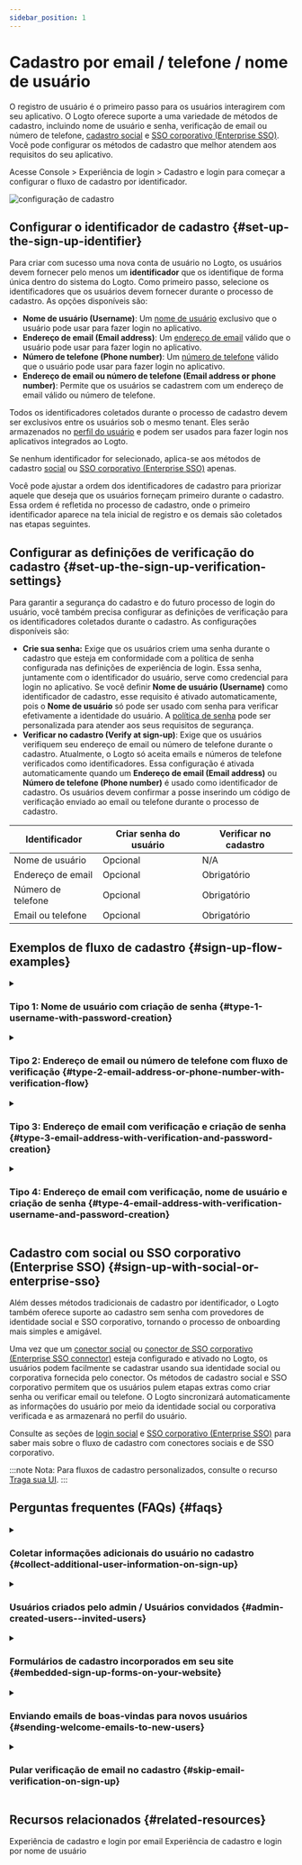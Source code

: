```yaml
---
sidebar_position: 1
---
```


# Cadastro por email / telefone / nome de usuário

O registro de usuário é o primeiro passo para os usuários interagirem com seu aplicativo. O Logto oferece suporte a uma variedade de métodos de cadastro, incluindo nome de usuário e senha, verificação de email ou número de telefone, [cadastro social](/end-user-flows/sign-up-and-sign-in/social-sign-in) e [SSO corporativo (Enterprise SSO)](/end-user-flows/enterprise-sso). Você pode configurar os métodos de cadastro que melhor atendem aos requisitos do seu aplicativo.

Acesse <CloudLink to="/sign-in-experience/sign-up-and-sign-in">Console > Experiência de login > Cadastro e login</CloudLink> para começar a configurar o fluxo de cadastro por identificador.

<img src="/img/assets/sign-in-experience-sign-up.png" alt="configuração de cadastro" />

## Configurar o identificador de cadastro \{#set-up-the-sign-up-identifier}

Para criar com sucesso uma nova conta de usuário no Logto, os usuários devem fornecer pelo menos um **identificador** que os identifique de forma única dentro do sistema do Logto. Como primeiro passo, selecione os identificadores que os usuários devem fornecer durante o processo de cadastro. As opções disponíveis são:

- **Nome de usuário (Username)**: Um [nome de usuário](/user-management/user-data#username) exclusivo que o usuário pode usar para fazer login no aplicativo.
- **Endereço de email (Email address)**: Um [endereço de email](/user-management/user-data#primary_email) válido que o usuário pode usar para fazer login no aplicativo.
- **Número de telefone (Phone number)**: Um [número de telefone](/user-management/user-data#primary_phone) válido que o usuário pode usar para fazer login no aplicativo.
- **Endereço de email ou número de telefone (Email address or phone number)**: Permite que os usuários se cadastrem com um endereço de email válido ou número de telefone.

Todos os identificadores coletados durante o processo de cadastro devem ser exclusivos entre os usuários sob o mesmo tenant. Eles serão armazenados no [perfil do usuário](/user-management/user-data#user-profile) e podem ser usados para fazer login nos aplicativos integrados ao Logto.

Se nenhum identificador for selecionado, aplica-se aos métodos de cadastro [social](/end-user-flows/sign-up-and-sign-in/social-sign-in) ou [SSO corporativo (Enterprise SSO)](/end-user-flows/enterprise-sso) apenas.

Você pode ajustar a ordem dos identificadores de cadastro para priorizar aquele que deseja que os usuários forneçam primeiro durante o cadastro. Essa ordem é refletida no processo de cadastro, onde o primeiro identificador aparece na tela inicial de registro e os demais são coletados nas etapas seguintes.

## Configurar as definições de verificação do cadastro \{#set-up-the-sign-up-verification-settings}

Para garantir a segurança do cadastro e do futuro processo de login do usuário, você também precisa configurar as definições de verificação para os identificadores coletados durante o cadastro. As configurações disponíveis são:

- **Crie sua senha:** Exige que os usuários criem uma senha durante o cadastro que esteja em conformidade com a política de senha configurada nas definições de experiência de login. Essa senha, juntamente com o identificador do usuário, serve como credencial para login no aplicativo. Se você definir **Nome de usuário (Username)** como identificador de cadastro, esse requisito é ativado automaticamente, pois o **Nome de usuário** só pode ser usado com senha para verificar efetivamente a identidade do usuário. A [política de senha](/security/password-policy) pode ser personalizada para atender aos seus requisitos de segurança.
- **Verificar no cadastro (Verify at sign-up)**: Exige que os usuários verifiquem seu endereço de email ou número de telefone durante o cadastro. Atualmente, o Logto só aceita emails e números de telefone verificados como identificadores. Essa configuração é ativada automaticamente quando um **Endereço de email (Email address)** ou **Número de telefone (Phone number)** é usado como identificador de cadastro. Os usuários devem confirmar a posse inserindo um código de verificação enviado ao email ou telefone durante o processo de cadastro.

| Identificador      | Criar senha do usuário | Verificar no cadastro |
| ------------------ | ---------------------- | --------------------- |
| Nome de usuário    | Opcional               | N/A                   |
| Endereço de email  | Opcional               | Obrigatório           |
| Número de telefone | Opcional               | Obrigatório           |
| Email ou telefone  | Opcional               | Obrigatório           |

## Exemplos de fluxo de cadastro \{#sign-up-flow-examples}

<details>
  <summary>

### Tipo 1: Nome de usuário com criação de senha \{#type-1-username-with-password-creation}

</summary>

Selecione o **Nome de usuário (Username)** como identificador de cadastro. A opção de criar senha é ativada automaticamente.

<img src="/img/assets/sign-up-username-password.png" alt="Cadastro por nome de usuário e senha" />

</details>

<details>
  <summary>

### Tipo 2: Endereço de email ou número de telefone com fluxo de verificação \{#type-2-email-address-or-phone-number-with-verification-flow}

</summary>

Selecione **Endereço de email ou número de telefone (Email address or phone number)** como identificador de cadastro. **Verificar no cadastro (Verify at sign-up)** é forçado a ser ativado.

<img
  src="/img/assets/sign-up-email-verification.png"
  alt="Cadastro por email ou telefone com verificação"
/>

</details>

<details>
  <summary>

### Tipo 3: Endereço de email com verificação e criação de senha \{#type-3-email-address-with-verification-and-password-creation}

</summary>

Selecione **Endereço de email (Email address)** como identificador de cadastro. **Verificar no cadastro (Verify at sign-up)** é forçado a ser ativado. Ative **Crie sua senha** para exigir que os usuários criem uma senha durante o cadastro. (O mesmo se aplica ao fluxo de cadastro por número de telefone)

<img
  src="/img/assets/sign-up-email-password.png"
  alt="Cadastro por email com verificação e criação de senha"
/>

</details>

<details>
  <summary>

### Tipo 4: Endereço de email com verificação, nome de usuário e criação de senha \{#type-4-email-address-with-verification-username-and-password-creation}

</summary>

Selecione **Endereço de email (Email address)** e **Nome de usuário (Username)** como identificadores de cadastro. **Verificar no cadastro (Verify at sign-up)** é forçado a ser ativado. Ative **Crie sua senha** para exigir que os usuários criem uma senha durante o cadastro.

<img
  src="/img/assets/sign-up-email-username-password.png"
  alt="Cadastro por email e nome de usuário com verificação e criação de senha"
/>

</details>

## Cadastro com social ou SSO corporativo (Enterprise SSO) \{#sign-up-with-social-or-enterprise-sso}

Além desses métodos tradicionais de cadastro por identificador, o Logto também oferece suporte ao cadastro sem senha com provedores de identidade social e SSO corporativo, tornando o processo de onboarding mais simples e amigável.

Uma vez que um [conector social](/connectors/social-connectors) ou [conector de SSO corporativo (Enterprise SSO connector)](/connectors/enterprise-connectors) esteja configurado e ativado no Logto, os usuários podem facilmente se cadastrar usando sua identidade social ou corporativa fornecida pelo conector. Os métodos de cadastro social e SSO corporativo permitem que os usuários pulem etapas extras como criar senha ou verificar email ou telefone. O Logto sincronizará automaticamente as informações do usuário por meio da identidade social ou corporativa verificada e as armazenará no perfil do usuário.

Consulte as seções de [login social](/end-user-flows/sign-up-and-sign-in/social-sign-in/) e [SSO corporativo (Enterprise SSO)](/end-user-flows/enterprise-sso/) para saber mais sobre o fluxo de cadastro com conectores sociais e de SSO corporativo.

:::note
Nota: Para fluxos de cadastro personalizados, consulte o recurso [Traga sua UI](/customization/bring-your-ui/).
:::

## Perguntas frequentes (FAQs) \{#faqs}

<details>
  <summary>

### Coletar informações adicionais do usuário no cadastro \{#collect-additional-user-information-on-sign-up}

</summary>

Para coletar informações adicionais do perfil do usuário (por exemplo, Nome completo, Data de nascimento, Nome da empresa) durante o cadastro, agora você tem duas opções:

- **Fluxos de onboarding auto-hospedados**: Redirecione os usuários para seu próprio fluxo de onboarding após o cadastro bem-sucedido para coleta de dados personalizada.
- **Traga sua própria UI**: Personalize seu próprio fluxo de cadastro usando nosso recurso [traga sua própria UI](/customization/bring-your-ui) com a API de configurações de perfil do usuário.

</details>

<details>
  <summary>

### Usuários criados pelo admin / Usuários convidados \{#admin-created-users--invited-users}

</summary>

Saiba como implementar o [fluxo de cadastro apenas por convite.](/end-user-flows/sign-up-and-sign-in/disable-user-registration/#implement-an-invitation-only-sign-up-flow)

</details>

<details>
  <summary>

### Formulários de cadastro incorporados em seu site \{#embedded-sign-up-forms-on-your-website}

</summary>
  
O Logto atualmente não oferece suporte a API headless para login e cadastro. Você pode usar o recurso [Traga sua UI](/customization/bring-your-ui/) para enviar seu próprio formulário de cadastro ao Logto ou usar os parâmetros de login para popular informações do usuário do seu site para o Logto. Saiba mais sobre a população de identificadores de usuário em [Parâmetros de autenticação](/end-user-flows/authentication-parameters/).

</details>

<details>
  <summary>

### Enviando emails de boas-vindas para novos usuários \{#sending-welcome-emails-to-new-users}

</summary>

Assine o evento webhook `User.Created` para disparar um email de boas-vindas para novos usuários. Saiba mais sobre [eventos de webhook](/developers/webhooks/webhooks-events/#data-mutation-hook-events).

</details>

<details>
  <summary>

### Pular verificação de email no cadastro \{#skip-email-verification-on-sign-up}

</summary>

Atualmente, o Logto só aceita emails e números de telefone verificados como identificadores. O processo de verificação é obrigatório para garantir a segurança e a posse do identificador do usuário.
O suporte para emails ou números de telefone não verificados está em nosso [roadmap](https://logto.productlane.com/roadmap). Fique atento para novidades!

</details>

## Recursos relacionados \{#related-resources}

<Url href="https://www.youtube.com/watch?v=64rBXpWbScc">
  Experiência de cadastro e login por email
</Url>

<Url href="https://www.youtube.com/watch?v=chQxCJX6e6w">
  Experiência de cadastro e login por nome de usuário
</Url>

